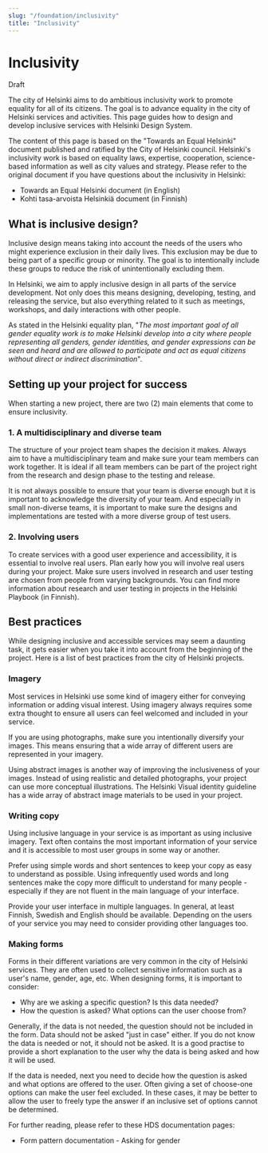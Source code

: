```yaml
---
slug: "/foundation/inclusivity"
title: "Inclusivity"
---
```



# Inclusivity
<StatusLabel type="alert">Draft</StatusLabel>

<LeadParagraph>
  The city of Helsinki aims to do ambitious inclusivity work to promote equality for all of its citizens. The goal is to advance equality in the city of Helsinki services and activities. This page guides how to design and develop inclusive services with Helsinki Design System.
</LeadParagraph>

The content of this page is based on the "Towards an Equal Helsinki" document published and ratified by the City of Helsinki council. Helsinki's inclusivity work is based on equality laws, expertise, cooperation, science-based information as well as city values and strategy. Please refer to the original document if you have questions about the inclusivity in Helsinki:
- <Link size="M" href="https://hel.fi/static/liitteet-2019/Kaupunginkanslia/Tasa-arvo/plan-for-promoting-gender-equality-helsinki.pdf" external>Towards an Equal Helsinki document (in English)</Link>
- <Link size="M" href="https://www.hel.fi/static/liitteet-2019/Kaupunginkanslia/Tasa-arvo/palveluiden-tasa-arvo-suunnitelma-helsinki-2019-2021.pdf" external>Kohti tasa-arvoista Helsinkiä document (in Finnish)</Link>

## What is inclusive design?
Inclusive design means taking into account the needs of the users who might experience exclusion in their daily lives. This exclusion may be due to being part of a specific group or minority. The goal is to intentionally include these groups to reduce the risk of unintentionally excluding them.

In Helsinki, we aim to apply inclusive design in all parts of the service development. Not only does this means designing, developing, testing, and releasing the service, but also everything related to it such as meetings, workshops, and daily interactions with other people. 

As stated in the Helsinki equality plan, "_The most important goal of all gender equality work is to make Helsinki develop into a city where people representing all genders, gender identities, and gender expressions can be seen and heard and are allowed to participate and act as equal citizens without direct or indirect discrimination_". 

## Setting up your project for success
When starting a new project, there are two (2) main elements that come to ensure inclusivity. 

### 1. A multidisciplinary and diverse team
The structure of your project team shapes the decision it makes. Always aim to have a multidisciplinary team and make sure your team members can work together. It is ideal if all team members can be part of the project right from the research and design phase to the testing and release.

It is not always possible to ensure that your team is diverse enough but it is important to acknowledge the diversity of your team. And especially in small non-diverse teams, it is important to make sure the designs and implementations are tested with a more diverse group of test users.

### 2. Involving users
To create services with a good user experience and accessibility, it is essential to involve real users. Plan early how you will involve real users during your project. Make sure users involved in research and user testing are chosen from people from varying backgrounds. You can find more information about research and user testing in projects in the <Link size="M" href="https://pelikirja.hel.fi/" external>Helsinki Playbook (in Finnish)</Link>.

## Best practices
While designing inclusive and accessible services may seem a daunting task, it gets easier when you take it into account from the beginning of the project. Here is a list of best practices from the city of Helsinki projects.

### Imagery
Most services in Helsinki use some kind of imagery either for conveying information or adding visual interest. Using imagery always requires some extra thought to ensure all users can feel welcomed and included in your service.

If you are using photographs, make sure you intentionally diversify your images. This means ensuring that a wide array of different users are represented in your imagery.

<p>Using abstract images is another way of improving the inclusiveness of your images. Instead of using realistic and detailed photographs, your project can use more conceptual illustrations. <Link size="M" href="https://brand.hel.fi/kuvitusohjeisto/" external>The Helsinki Visual identity guideline</Link> has a wide array of abstract image materials to be used in your project.</p>

### Writing copy
Using inclusive language in your service is as important as using inclusive imagery. Text often contains the most important information of your service and it is accessible to most user groups in some way or another. 

Prefer using simple words and short sentences to keep your copy as easy to understand as possible. Using infrequently used words and long sentences make the copy more difficult to understand for many people - especially if they are not fluent in the main language of your interface.

Provide your user interface in multiple languages. In general, at least Finnish, Swedish and English should be available. Depending on the users of your service you may need to consider providing other languages too.

### Making forms
Forms in their different variations are very common in the city of Helsinki services. They are often used to collect sensitive information such as a user's name, gender, age, etc. When designing forms, it is important to consider:

- Why are we asking a specific question? Is this data needed?
- How the question is asked? What options can the user choose from?

Generally, if the data is not needed, the question should not be included in the form. Data should not be asked "just in case" either. If you do not know the data is needed or not, it should not be asked. It is a good practise to provide a short explanation to the user why the data is being asked and how it will be used.

If the data is needed, next you need to decide how the question is asked and what options are offered to the user. Often giving a set of choose-one options can make the user feel excluded. In these cases, it may be better to allow the user to freely type the answer if an inclusive set of options cannot be determined.

For further reading, please refer to these HDS documentation pages:
- <Link size="M" href="/patterns/forms#asking-for-gender">Form pattern documentation - Asking for gender</Link>
